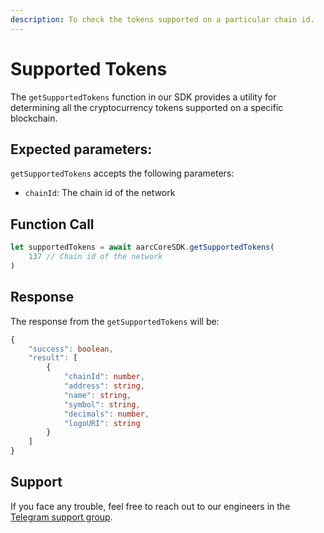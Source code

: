 ```yaml
---
description: To check the tokens supported on a particular chain id.
---
```


# Supported Tokens

The `getSupportedTokens` function in our SDK provides a utility for determining all the cryptocurrency tokens supported on a specific blockchain.

## Expected parameters:

`getSupportedTokens` accepts the following parameters:

* `chainId`: The chain id of the network&#x20;

## Function Call

```typescript
let supportedTokens = await aarcCoreSDK.getSupportedTokens(
    137 // Chain id of the network
)
```

## Response

The response from the `getSupportedTokens` will be:

```typescript
{
    "success": boolean,
    "result": [
        {
            "chainId": number,
            "address": string,
            "name": string,
            "symbol": string,
            "decimals": number,
            "logoURI": string
        }
    ]
}   
```

## Support

If you face any trouble, feel free to reach out to our engineers in the [Telegram support group](https://t.me/aarcxyz).
